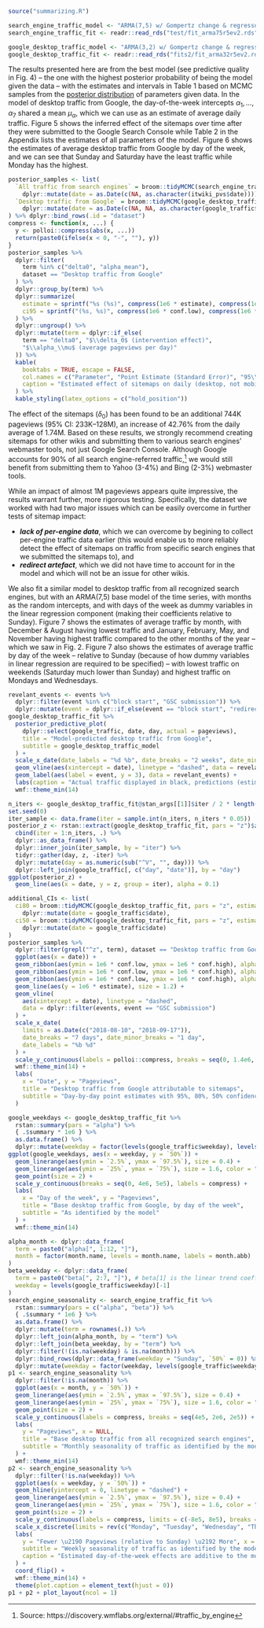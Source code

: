 ```r
source("summarizing.R")
```
```r
search_engine_traffic_model <- "ARMA(7,5) w/ Gompertz change & regressors"
search_engine_traffic_fit <- readr::read_rds("test/fit_arma75r5ev2.rds")
```
```r
google_desktop_traffic_model <- "ARMA(3,2) w/ Gompertz change & regressors"
google_desktop_traffic_fit <- readr::read_rds("fits2/fit_arma32r5ev2.rds")
```

The results presented here are from the best model (see predictive quality in Fig. 4) -- the one with the highest posterior probability of being the model given the data -- with the estimates and intervals in Table 1 based on MCMC samples from the [posterior distribution](https://en.wikipedia.org/wiki/Posterior_probability) of parameters given data. In the model of desktop traffic from Google, the day-of-the-week intercepts $\alpha_1, \ldots, \alpha_7$ shared a mean $\mu_\alpha$, which we can use as an estimate of average daily traffic. Figure 5 shows the inferred effect of the sitemaps over time after they were submitted to the Google Search Console while Table 2 in the Appendix lists the estimates of all parameters of the model. Figure 6 shows the estimates of average desktop traffic from Google by day of the week, and we can see that Sunday and Saturday have the least traffic while Monday has the highest.

```r
posterior_samples <- list(
  `All traffic from search engines` = broom::tidyMCMC(search_engine_traffic_fit, pars = c("delta0", "z"), estimate.method = "median", conf.int = TRUE, conf.method = "HPDinterval", conf.level = 0.95) %>%
    dplyr::mutate(date = as.Date(c(NA, as.character(itwiki_pvs$date)))),
  `Desktop traffic from Google` = broom::tidyMCMC(google_desktop_traffic_fit, pars = c("delta0", "alpha_mean", "z"), estimate.method = "median", conf.int = TRUE, conf.method = "HPDinterval", conf.level = 0.95) %>%
    dplyr::mutate(date = as.Date(c(NA, NA, as.character(google_traffic$date))))
) %>% dplyr::bind_rows(.id = "dataset")
compress <- function(x, ...) {
  y <- polloi::compress(abs(x, ...))
  return(paste0(ifelse(x < 0, "-", ""), y))
}
posterior_samples %>%
  dplyr::filter(
    term %in% c("delta0", "alpha_mean"),
    dataset == "Desktop traffic from Google"
  ) %>%
  dplyr::group_by(term) %>%
  dplyr::summarize(
    estimate = sprintf("%s (%s)", compress(1e6 * estimate), compress(1e6 * std.error)),
    ci95 = sprintf("(%s, %s)", compress(1e6 * conf.low), compress(1e6 * conf.high))
  ) %>%
  dplyr::ungroup() %>%
  dplyr::mutate(term = dplyr::if_else(
    term == "delta0", "$\\delta_0$ (intervention effect)",
    "$\\alpha_\\mu$ (average pageviews per day)"
  )) %>%
  kable(
    booktabs = TRUE, escape = FALSE,
    col.names = c("Parameter", "Point Estimate (Standard Error)", "95\\% Highest Density Interval"),
    caption = "Estimated effect of sitemaps on daily (desktop, not mobile web) pageviews to the Italian Wikipedia from Google. The estimates are the medians calculated from MCMC samples drawn from the posterior distribution of $\\delta_0$ (impact on traffic) and $\\mu_\\alpha$ (average daily traffic). The Highest Density Interval (HDI) contains values such that all values within the interval have a higher probability than points outside the interval."
  ) %>%
  kable_styling(latex_options = c("hold_position"))
```

The effect of the sitemaps ($\delta_0$) has been found to be an additional 744K pageviews (95% CI: 233K--128M), an increase of 42.76% from the daily average of 1.74M. Based on these results, we strongly recommend creating sitemaps for other wikis and submitting them to various search engines' webmaster tools, not just Google Search Console. Although Google accounts for 90% of all search engine-referred traffic,[^seprop] we would still benefit from submitting them to Yahoo (3-4%) and Bing (2-3%) webmaster tools.

[^seprop]: Source: https://discovery.wmflabs.org/external/#traffic_by_engine

While an impact of almost 1M pageviews appears quite impressive, the results warrant further, more rigorous testing. Specifically, the dataset we worked with had two major issues which can be easily overcome in further tests of sitemap impact:

- _**lack of per-engine data**_, which we can overcome by begining to collect per-engine traffic data earlier (this would enable us to more reliably detect the effect of sitemaps on traffic from specific search engines that we submitted the sitemaps to), and
- _**redirect artefact**_, which we did not have time to account for in the model and which will not be an issue for other wikis.

We also fit a similar model to desktop traffic from all recognized search engines, but with an ARMA(7,5) base model of the time series, with months as the random intercepts, and with days of the week as dummy variables in the linear regression component (making their coefficients relative to Sunday). Figure 7 shows the estimates of average traffic by month, with December & August having lowest traffic and January, February, May, and November having highest traffic compared to the other months of the year -- which we saw in Fig. 2. Figure 7 also shows the estimates of average traffic by day of the week -- relative to Sunday (because of how dummy variables in linear regression are required to be specified) -- with lowest traffic on weekends (Saturday much lower than Sunday) and highest traffic on Mondays and Wednesdays.

\clearpage

```r
revelant_events <- events %>%
  dplyr::filter(event %in% c("block start", "GSC submission")) %>%
  dplyr::mutate(event = dplyr::if_else(event == "block start", "redirect", event))
google_desktop_traffic_fit %>%
  posterior_predictive_plot(
    dplyr::select(google_traffic, date, day, actual = pageviews),
    title = "Model-predicted desktop traffic from Google",
    subtitle = google_desktop_traffic_model
  ) +
  scale_x_date(date_labels = "%d %b", date_breaks = "2 weeks", date_minor_breaks = "1 week") +
  geom_vline(aes(xintercept = date), linetype = "dashed", data = revelant_events) +
  geom_label(aes(label = event, y = 3), data = revelant_events) +
  labs(caption = "Actual traffic displayed in black, predictions (estimates and 95% confidence intervals) in red") +
  wmf::theme_min(14)
```

```r
n_iters <- google_desktop_traffic_fit@stan_args[[1]]$iter / 2 * length(google_desktop_traffic_fit@stan_args)
set.seed(0)
iter_sample <- data.frame(iter = sample.int(n_iters, n_iters * 0.05))
posterior_z <- rstan::extract(google_desktop_traffic_fit, pars = "z")$z %>%
  cbind(iter = 1:n_iters, .) %>%
  dplyr::as_data_frame() %>%
  dplyr::inner_join(iter_sample, by = "iter") %>%
  tidyr::gather(day, z, -iter) %>%
  dplyr::mutate(day = as.numeric(sub("^V", "", day))) %>%
  dplyr::left_join(google_traffic[, c("day", "date")], by = "day")
ggplot(posterior_z) +
  geom_line(aes(x = date, y = z, group = iter), alpha = 0.1)
```
```r
additional_CIs <- list(
  ci80 = broom::tidyMCMC(google_desktop_traffic_fit, pars = "z", estimate.method = "median", conf.int = TRUE, conf.method = "HPDinterval", conf.level = 0.80) %>%
    dplyr::mutate(date = google_traffic$date),
  ci50 = broom::tidyMCMC(google_desktop_traffic_fit, pars = "z", estimate.method = "median", conf.int = TRUE, conf.method = "HPDinterval", conf.level = 0.50) %>%
    dplyr::mutate(date = google_traffic$date)
)
posterior_samples %>%
  dplyr::filter(grepl("^z", term), dataset == "Desktop traffic from Google") %>%
  ggplot(aes(x = date)) +
  geom_ribbon(aes(ymin = 1e6 * conf.low, ymax = 1e6 * conf.high), alpha = 0.2) +
  geom_ribbon(aes(ymin = 1e6 * conf.low, ymax = 1e6 * conf.high), alpha = 0.2, data = additional_CIs$ci80) +
  geom_ribbon(aes(ymin = 1e6 * conf.low, ymax = 1e6 * conf.high), alpha = 0.2, data = additional_CIs$ci50) +
  geom_line(aes(y = 1e6 * estimate), size = 1.2) +
  geom_vline(
    aes(xintercept = date), linetype = "dashed",
    data = dplyr::filter(events, event == "GSC submission")
  ) +
  scale_x_date(
    limits = as.Date(c("2018-08-10", "2018-09-17")),
    date_breaks = "7 days", date_minor_breaks = "1 day",
    date_labels = "%b %d"
  ) +
  scale_y_continuous(labels = polloi::compress, breaks = seq(0, 1.4e6, 2e5)) +
  wmf::theme_min(14) +
  labs(
    x = "Date", y = "Pageviews",
    title = "Desktop traffic from Google attributable to sitemaps",
    subtitle = "Day-by-day point estimates with 95%, 80%, 50% confidence intervals"
  )
```

\clearpage

```r
google_weekdays <- google_desktop_traffic_fit %>%
  rstan::summary(pars = "alpha") %>%
  { .$summary * 1e6 } %>%
  as.data.frame() %>%
  dplyr::mutate(weekday = factor(levels(google_traffic$weekday), levels(google_traffic$weekday)))
ggplot(google_weekdays, aes(x = weekday, y = `50%`)) +
  geom_linerange(aes(ymin = `2.5%`, ymax = `97.5%`), size = 0.4) +
  geom_linerange(aes(ymin = `25%`, ymax = `75%`), size = 1.6, color = "#F0027F") +
  geom_point(size = 2) +
  scale_y_continuous(breaks = seq(0, 4e6, 5e5), labels = compress) +
  labs(
    x = "Day of the week", y = "Pageviews",
    title = "Base desktop traffic from Google, by day of the week",
    subtitle = "As identified by the model"
  ) +
  wmf::theme_min(14)
```

```r
alpha_month <- dplyr::data_frame(
  term = paste0("alpha[", 1:12, "]"),
  month = factor(month.name, levels = month.name, labels = month.abb)
)
beta_weekday <- dplyr::data_frame(
  term = paste0("beta[", 2:7, "]"), # beta[1] is the linear trend coefficient 
  weekday = levels(google_traffic$weekday)[-1]
)
search_engine_seasonality <- search_engine_traffic_fit %>%
  rstan::summary(pars = c("alpha", "beta")) %>%
  { .$summary * 1e6 } %>%
  as.data.frame() %>%
  dplyr::mutate(term = rownames(.)) %>%
  dplyr::left_join(alpha_month, by = "term") %>%
  dplyr::left_join(beta_weekday, by = "term") %>%
  dplyr::filter(!(is.na(weekday) & is.na(month))) %>%
  dplyr::bind_rows(dplyr::data_frame(weekday = "Sunday", `50%` = 0)) %>%
  dplyr::mutate(weekday = factor(weekday, levels(google_traffic$weekday)))
p1 <- search_engine_seasonality %>%
  dplyr::filter(!is.na(month)) %>%
  ggplot(aes(x = month, y = `50%`)) +
  geom_linerange(aes(ymin = `2.5%`, ymax = `97.5%`), size = 0.4) +
  geom_linerange(aes(ymin = `25%`, ymax = `75%`), size = 1.6, color = "#F0027F") +
  geom_point(size = 2) +
  scale_y_continuous(labels = compress, breaks = seq(4e5, 2e6, 2e5)) +
  labs(
    y = "Pageviews", x = NULL,
    title = "Base desktop traffic from all recognized search engines",
    subtitle = "Monthly seasonality of traffic as identified by the model"
  ) +
  wmf::theme_min(14)
p2 <- search_engine_seasonality %>%
  dplyr::filter(!is.na(weekday)) %>%
  ggplot(aes(x = weekday, y = `50%`)) +
  geom_hline(yintercept = 0, linetype = "dashed") +
  geom_linerange(aes(ymin = `2.5%`, ymax = `97.5%`), size = 0.4) +
  geom_linerange(aes(ymin = `25%`, ymax = `75%`), size = 1.6, color = "#F0027F") +
  geom_point(size = 2) +
  scale_y_continuous(labels = compress, limits = c(-8e5, 8e5), breaks = seq(-8e5, 8e5, 2e5)) +
  scale_x_discrete(limits = rev(c("Monday", "Tuesday", "Wednesday", "Thursday", "Friday", "Saturday", "Sunday"))) +
  labs(
    y = "Fewer \u2190 Pageviews (relative to Sunday) \u2192 More", x = NULL,
    subtitle = "Weekly seasonality of traffic as identified by the model",
    caption = "Estimated day-of-the-week effects are additive to the month intercept, be careful in interpreting this chart"
  ) +
  coord_flip() +
  wmf::theme_min(14) +
  theme(plot.caption = element_text(hjust = 0))
p1 + p2 + plot_layout(ncol = 1)
```
